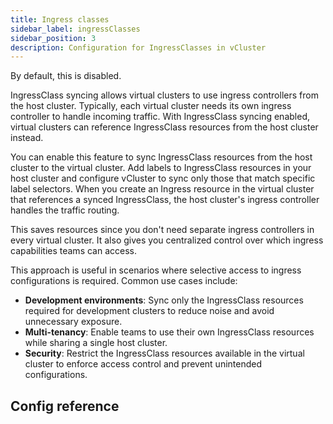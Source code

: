 ```yaml
---
title: Ingress classes
sidebar_label: ingressClasses
sidebar_position: 3
description: Configuration for IngressClasses in vCluster
---
```



<!-- vale off -->

By default, this is disabled.

IngressClass syncing allows virtual clusters to use ingress controllers from the host cluster. Typically, each virtual cluster needs its own ingress controller to handle incoming traffic. With IngressClass syncing enabled, virtual clusters can reference IngressClass resources from the host cluster instead.

You can enable this feature to sync IngressClass resources from the host cluster to the virtual cluster. Add labels to IngressClass resources in your host cluster and configure vCluster to sync only those that match specific label selectors. When you create an Ingress resource in the virtual cluster that references a synced IngressClass, the host cluster's ingress controller handles the traffic routing.

This saves resources since you don't need separate ingress controllers in every virtual cluster. It also gives you centralized control over which ingress capabilities teams can access. 

This approach is useful in scenarios where selective access to ingress configurations is required. Common use cases include:

- **Development environments**: Sync only the IngressClass resources required for development clusters to reduce noise and avoid unnecessary exposure.
- **Multi-tenancy**: Enable teams to use their own IngressClass resources while sharing a single host cluster.
- **Security**: Restrict the IngressClass resources available in the virtual cluster to enforce access control and prevent unintended configurations.

<ClassSyncing showResource="true" lowercaseResource="ingress" resource="Ingress" pluralResource="ingresses" lowercaseResourceClass="ingressclass" resourceClass="IngressClass" pluralResourceClass="ingressClasses" resourceClassName="IngressClassName" expressionKey="kubernetes.io/ingress.class" expressionValue1="nginx" expressionValue2="traefik" />

## Config reference

<EnableSwitch/>
